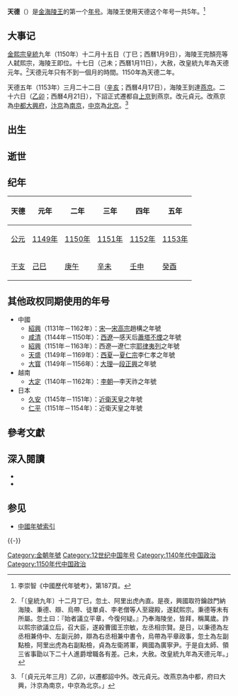 {{Eranamebox|年号= 天德
|起讫时间= 1149年十二月－1153年三月
|政权= [[金朝|金朝]]
|帝王= [[金海陵王|金海陵王]]完顏亮
|历时= 5年
|timeline= <timeline>
ImageSize  = width:200 height:50
PlotArea   = width:180 height:30 left:10 bottom:20
TimeAxis   = orientation:horizontal
DateFormat = yyyy
Period     = from:1115 till:1234
AlignBars  = early
ScaleMajor = increment:119 start:1115
Colors =
  id:canvas value:rgb(1,1,0.85)
BackgroundColors = canvas:canvas
PlotData =
  width:15 color:black
  bar:era from:start till:end
  bar:era from:1150 till:1161 color:green
  bar:era from:1150 till:1153 color:red
</timeline>
|说明= <span style="color: red">天德</span>在金及<span style="color: green">金海陵王时期</span>的位置
}}
'''天德'''（{{kj|1149年|十二月|1153年|三月}}）是[[金海陵王|金海陵王]]的第一个[[年号|年号]]。海陵王使用天德这个年号一共5年。<ref>李崇智《中國歷代年號考》，第187頁。</ref>

==大事记==
[[金熙宗|金熙宗]][[皇統|皇統]]九年（1150年）十二月十五日（丁巳；西曆1月9日），海陵王完顏亮等人弑熙宗，海陵王即位。十七日（己未；西曆1月11日），大赦，改皇統九年為天德元年。<ref>{{cite wikisource|title=金史本紀第五海陵王|last=脫脫|wslink=zh:金史/卷5}}「〔皇統九年〕十二月丁巳，忽土、阿里出虎內直。是夜，興國取符鑰啟門納海陵、秉德、辯、烏帶、徒單貞、李老僧等人至寢殿，遂弑熙宗。秉德等未有所屬。忽土曰：『始者議立平章，今復何疑。』乃奉海陵坐，皆拜，稱萬歲。詐以熙宗欲議立后，召大臣，遂殺曹國王宗敏，左丞相宗賢。是日，以秉德為左丞相兼侍中、左副元帥，辯為右丞相兼中書令，烏帶為平章政事，忽土為左副點檢，阿里出虎為右副點檢，貞為左衛將軍，興國為廣寧尹。于是自太師、領三省事勖以下二十人進爵增職各有差。己未，大赦。改皇統九年為天德元年。」</ref>天德元年只有不到一個月的時間。1150年為天德二年。

天德五年（1153年）三月二十二日（[[辛亥|辛亥]]；西曆4月17日），海陵王到達[[燕京_(遼)|燕京]]。二十六日（[[乙卯|乙卯]]；西曆4月21日），下詔正式遷都自[[上京_(金)|上京]]到燕京。改元貞元。改燕京為[[中都大興府|中都大興府]]，[[汴京|汴京]]為[[南京_(金)|南京]]，[[中京_(遼)|中京]]為[[北京_(金)|北京]]。<ref>{{cite wikisource|title=金史本紀第五海陵王|last=脫脫|wslink=zh:金史/卷5}}「〔貞元元年三月〕乙卯，以遷都詔中外。改元貞元。改燕京為中都，府曰大興，汴京為南京，中京為北京。」</ref>

==出生==

==逝世==

==纪年==
{| class="wikitable"  style="text-align:center;"
!天德!!元年!!二年!!三年!!四年!!五年
|-
![[公元|公元]]
|[[1149年|1149年]]||[[1150年|1150年]]||[[1151年|1151年]]||[[1152年|1152年]]||[[1153年|1153年]]
|-
![[干支|干支]]
|[[己巳|己巳]]||[[庚午|庚午]]||[[辛未|辛未]]||[[壬申|壬申]]||[[癸酉|癸酉]]
|}

==其他政权同期使用的年号==
*中國
**[[紹興_(南宋)|紹興]]（1131年－1162年）：[[南宋|宋]]—[[宋高宗|宋高宗]]趙構之年號
**[[咸清|咸清]]（1144年－1150年）：[[西遼|西遼]]—感天后[[蕭塔不煙|蕭塔不煙]]之年號
**[[紹興_(耶律夷列)|紹興]]（1151年－1163年）：西遼—遼仁宗[[耶律夷列|耶律夷列]]之年號
**[[天盛_(西夏)|天盛]]（1149年－1169年）：[[西夏|西夏]]—[[夏仁宗|夏仁宗]]李仁孝之年號
**[[大寳_(大理)|大寳]]（1149年－1156年）：[[大理國|大理]]—[[段正興|段正興]]之年號
*越南
**[[大定_(越南)|大定]]（1140年－1162年）：[[李朝_(越南)|李朝]]—李天祚之年號
*日本
**[[久安|久安]]（1145年－1151年）：[[近衛天皇|近衛天皇]]之年號
**[[仁平_(日本)|仁平]]（1151年－1154年）：近衛天皇之年號

==參考文獻==
{{Reflist}}

==深入閱讀==
<div>
*{{Cite book|author=李崇智|title=中國歷代年號考|format=|url=|date=2004年12月|publisher=中華書局|location=北京|id=ISBN 7101025129}}
*{{Cite book|author=鄧洪波|title=東亞歷史年表|format=pdf|url=http://www.eastasia.ntu.edu.tw/chinese/05_a04.htm|date=2005年3月|publisher=國立臺灣大學東亞經典與文化研究計劃|location=臺北|id=ISBN 9789860005189|access-date=2022-01-03|archive-date=2007-08-25|archive-url=https://web.archive.org/web/20070825002742/http://www.eastasia.ntu.edu.tw/chinese/05_a04.htm}}
</div>

== 参见 ==
* [[中国年号列表#金朝|中國年號索引]]

{{-}}
{{年号|[[皇統|皇統]]|[[中国年号列表|金朝年号]]|[[貞元_(金朝)|貞元]]}}
{{金朝年号}}

[[Category:金朝年號|Category:金朝年號]]
[[Category:12世纪中国年号|Category:12世纪中国年号]]
[[Category:1140年代中国政治|Category:1140年代中国政治]]
[[Category:1150年代中国政治|Category:1150年代中国政治]]